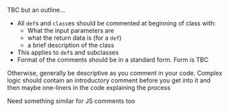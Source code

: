 TBC but an outline...

* All `def`s and `class`es should be commented at beginning of class with:
  * What the input parameters are
  * what the return data is (for a `def`)
  * a brief description of the class
* This applies to `def`s and subclasses
* Format of the comments should be in a standard form.  Form is TBC

Otherwise, generally be descriptive as you comment in your code.  Complex logic should
contain an introductory comment before you get into it and then maybe one-liners in the 
code explaining the process

Need something similar for JS comments too
